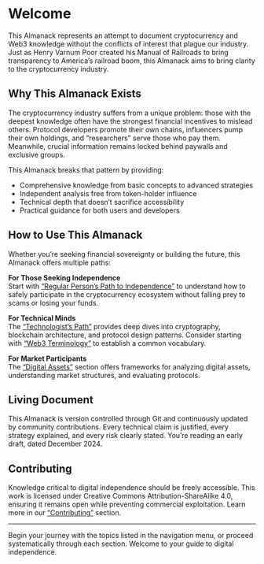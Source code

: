 # Welcome {.unnumbered}

This Almanack represents an attempt to document cryptocurrency and Web3 knowledge without the conflicts of interest that plague our industry. Just as Henry Varnum Poor created his Manual of Railroads to bring transparency to America's railroad boom, this Almanack aims to bring clarity to the cryptocurrency industry.

## Why This Almanack Exists

The cryptocurrency industry suffers from a unique problem: those with the deepest knowledge often have the strongest financial incentives to mislead others. Protocol developers promote their own chains, influencers pump their own holdings, and "researchers" serve those who pay them. Meanwhile, crucial information remains locked behind paywalls and exclusive groups.

This Almanack breaks that pattern by providing:

- Comprehensive knowledge from basic concepts to advanced strategies
- Independent analysis free from token-holder influence
- Technical depth that doesn't sacrifice accessibility
- Practical guidance for both users and developers

## How to Use This Almanack

Whether you're seeking financial sovereignty or building the future, this Almanack offers multiple paths:

**For Those Seeking Independence**  
Start with ["Regular Person's Path to Independence"](./content/independence/independence.qmd) to understand how to safely participate in the cryptocurrency ecosystem without falling prey to scams or losing your funds.

**For Technical Minds**  
The ["Technologist's Path"](./content/technical/overview.qmd) provides deep dives into cryptography, blockchain architecture, and protocol design patterns. Consider starting with ["Web3 Terminology"](./content/intro/terms.qmd) to establish a common vocabulary.

**For Market Participants**  
The ["Digital Assets"](./content/financial/tokens.qmd) section offers frameworks for analyzing digital assets, understanding market structures, and evaluating protocols.

## Living Document

This Almanack is version controlled through Git and continuously updated by community contributions. Every technical claim is justified, every strategy explained, and every risk clearly stated. You're reading an early draft, dated December 2024.

## Contributing

Knowledge critical to digital independence should be freely accessible. This work is licensed under Creative Commons Attribution-ShareAlike 4.0, ensuring it remains open while preventing commercial exploitation. Learn more in our ["Contributing"](./contributing.qmd) section.

---

Begin your journey with the topics listed in the navigation menu, or proceed systematically through each section. Welcome to your guide to digital independence.